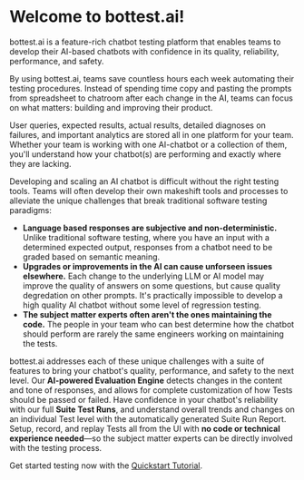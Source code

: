 # Welcome to bottest.ai!


bottest.ai is a feature-rich chatbot testing platform that enables
teams to develop their AI-based chatbots with confidence in its
quality, reliability, performance, and safety.

By using bottest.ai, teams save countless hours each week automating their
testing procedures. Instead of spending time copy and pasting the prompts from spreadsheet
to chatroom after each change in the AI, teams can focus on what matters:
building and improving their product.

User queries, expected results, actual results, detailed diagnoses on failures,
and important analytics are stored all in one platform for your team. Whether
your team is working with one AI-chatbot or a collection of them, you'll understand
how your chatbot(s) are performing and exactly where they are lacking.


<StyledImage path="/assets/overview.svg" />

Developing and scaling an AI chatbot is difficult without the right testing tools. Teams will often
develop their own makeshift tools and processes to alleviate the unique challenges that break traditional
software testing paradigms:

- **Language based responses are subjective and non-deterministic.** Unlike traditional software testing, where
you have an input with a determined expected output, responses from a chatbot need to be graded based on semantic
meaning.
- **Upgrades or improvements in the AI can cause unforseen issues elsewhere.** Each change to the underlying LLM or AI model may improve
the quality of answers on some questions, but cause quality degredation on other prompts. It's practically
impossible to develop a high quality AI chatbot without some level of regression testing.
- **The subject matter experts often aren't the ones maintaining the code.** The people in your team
who can best determine how the chatbot should perform are rarely the same engineers working on maintaining
the tests.

bottest.ai addresses each of these unique challenges with a suite of features to bring your chatbot's
quality, performance, and safety to the next level. Our **AI-powered Evaluation Engine** detects changes in
the content and tone of responses, and allows for complete customization of how Tests should be passed or failed.
Have confidence in your chatbot's reliability with our full **Suite Test Runs**, and understand overall trends
and changes on an individual Test level with the automatically generated Suite Run Report. Setup, record, and
replay Tests all from the UI with **no code or technical experience needed**—so the subject matter experts can
be directly involved with the testing process.


Get started testing now with the [Quickstart Tutorial](/getting-started/quickstart-tutorial).
